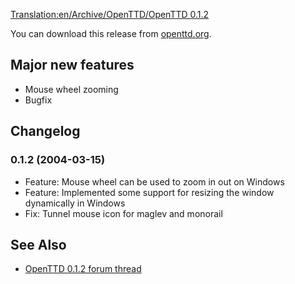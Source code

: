 [[Translation:en/Archive/OpenTTD/OpenTTD 0.1.2]]

{{en/OTTDVersions}}
{{en/release|prev=OpenTTD 0.1.1|next=OpenTTD 0.1.3|date=2004-03-15}}

You can download this release from [http://www.openttd.org/download-stable/0.1.2 openttd.org].

==Major new features==
* Mouse wheel zooming
* Bugfix

==Changelog==
===0.1.2 (2004-03-15)===
* Feature: Mouse wheel can be used to zoom in out on Windows
* Feature: Implemented some support for resizing the window dynamically in Windows
* Fix: Tunnel mouse icon for maglev and monorail

==See Also==
*[http://www.tt-forums.net/viewtopic.php?f=29&t=6720 OpenTTD 0.1.2 forum thread]
